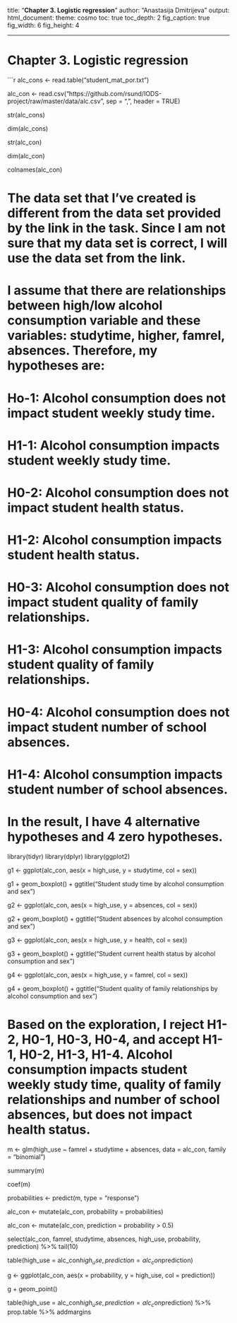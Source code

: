 title: "**Chapter 3. Logistic regression**"
author: "Anastasija Dmitrijeva"
output:
  html_document:
    theme: cosmo
    toc: true
    toc_depth: 2
    fig_caption: true
    fig_width: 6
    fig_height: 4

---

# **Chapter 3. Logistic regression**

```r
alc_cons <- read.table("student_mat_por.txt")

alc_con <- read.csv("https://github.com/rsund/IODS-project/raw/master/data/alc.csv", sep = ",", header = TRUE)

str(alc_cons)

dim(alc_cons)

str(alc_con)

dim(alc_con)

colnames(alc_con)

# The data set that I've created is different from the data set provided by the link in the task. Since I am not sure that my data set is correct, I will use the data set from the link.

# I assume that there are relationships between high/low alcohol consumption variable and these variables: studytime, higher, famrel, absences. Therefore, my hypotheses are:

# Ho-1: Alcohol consumption does not impact student weekly study time.
# H1-1: Alcohol consumption impacts student weekly study time.

# H0-2: Alcohol consumption does not impact student health status.
# H1-2: Alcohol consumption impacts student health status.

# H0-3: Alcohol consumption does not impact student quality of family relationships.
# H1-3: Alcohol consumption impacts student quality of family relationships.

# H0-4: Alcohol consumption does not impact student number of school absences.
# H1-4: Alcohol consumption impacts student number of school absences.

# In the result, I have 4 alternative hypotheses and 4 zero hypotheses.

library(tidyr)
library(dplyr)
library(ggplot2)

g1 <- ggplot(alc_con, aes(x = high_use, y = studytime, col = sex))

g1 + geom_boxplot() + ggtitle("Student study time by alcohol consumption and sex")

g2 <- ggplot(alc_con, aes(x = high_use, y = absences, col = sex))

g2 + geom_boxplot() + ggtitle("Student absences by alcohol consumption and sex")

g3 <- ggplot(alc_con, aes(x = high_use, y = health, col = sex))

g3 + geom_boxplot() + ggtitle("Student current health status by alcohol consumption and sex")

g4 <- ggplot(alc_con, aes(x = high_use, y = famrel, col = sex))

g4 + geom_boxplot() + ggtitle("Student quality of family relationships by alcohol consumption and sex")

# Based on the exploration, I reject H1-2, H0-1, H0-3, H0-4, and accept H1-1, H0-2, H1-3, H1-4. Alcohol consumption impacts student weekly study time, quality of family relationships and number of school absences, but does not impact health status.

m <- glm(high_use ~ famrel + studytime + absences, data = alc_con, family = "binomial")

summary(m)

coef(m)

probabilities <- predict(m, type = "response")

alc_con <- mutate(alc_con, probability = probabilities)

alc_con <- mutate(alc_con, prediction = probability > 0.5)

select(alc_con, famrel, studytime, absences, high_use, probability, prediction) %>% tail(10)

table(high_use = alc_con$high_use, prediction = alc_con$prediction)

g <- ggplot(alc_con, aes(x = probability, y = high_use, col = prediction))

g + geom_point()

table(high_use = alc_con$high_use, prediction = alc_con$prediction) %>% prop.table %>% addmargins